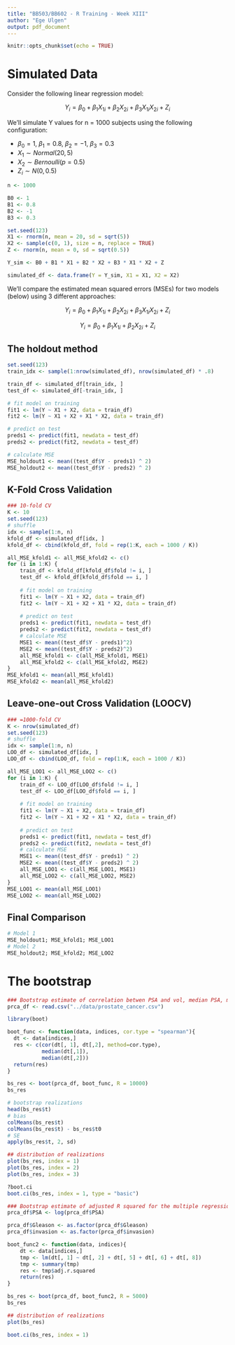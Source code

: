 ```yaml
---
title: "BB503/BB602 - R Training - Week XIII"
author: "Ege Ulgen"
output: pdf_document
---
```


```r
knitr::opts_chunk$set(echo = TRUE)
```

# Simulated Data

Consider the following linear regression model:

$$Y_i = \beta_0 + \beta_1 X_{1i} + \beta_2 X_{2i} + \beta_3 X_{1i}X_{2i} + Z_i$$

We'll simulate Y values for n = 1000 subjects using the following configuration:

-   $\beta_0=1$, $\beta_1=0.8$, $\beta_2=-1$, $\beta_3=0.3$
-   $X_{1} \sim Normal(20, 5)$
-   $X_{2} \sim Bernoulli(p=0.5)$
-   $Z_i \sim N(0, 0.5)$

```r
n <- 1000

B0 <- 1
B1 <- 0.8
B2 <- -1
B3 <- 0.3

set.seed(123)
X1 <- rnorm(n, mean = 20, sd = sqrt(5))
X2 <- sample(c(0, 1), size = n, replace = TRUE)
Z <- rnorm(n, mean = 0, sd = sqrt(0.5))

Y_sim <- B0 + B1 * X1 + B2 * X2 + B3 * X1 * X2 + Z

simulated_df <- data.frame(Y = Y_sim, X1 = X1, X2 = X2)
```

We'll compare the estimated mean squared errors (MSEs) for two models (below) using 3 different approaches:

$$Y_i = \beta_0 + \beta_1 X_{1i} + \beta_2 X_{2i} + \beta_3 X_{1i}X_{2i} + Z_i$$

$$Y_i = \beta_0 + \beta_1 X_{1i} + \beta_2 X_{2i} + Z_i$$

## The holdout method

```r
set.seed(123)
train_idx <- sample(1:nrow(simulated_df), nrow(simulated_df) * .8)

train_df <- simulated_df[train_idx, ]
test_df <- simulated_df[-train_idx, ]

# fit model on training
fit1 <- lm(Y ~ X1 + X2, data = train_df)
fit2 <- lm(Y ~ X1 + X2 + X1 * X2, data = train_df)

# predict on test
preds1 <- predict(fit1, newdata = test_df)
preds2 <- predict(fit2, newdata = test_df)

# calculate MSE
MSE_holdout1 <- mean((test_df$Y - preds1) ^ 2)
MSE_holdout2 <- mean((test_df$Y - preds2) ^ 2)
```

## K-Fold Cross Validation

```r
### 10-fold CV
K <- 10
set.seed(123)
# shuffle
idx <- sample(1:n, n)
kfold_df <- simulated_df[idx, ]
kfold_df <- cbind(kfold_df, fold = rep(1:K, each = 1000 / K))

all_MSE_kfold1 <- all_MSE_kfold2 <- c()
for (i in 1:K) {
    train_df <- kfold_df[kfold_df$fold != i, ]
    test_df <- kfold_df[kfold_df$fold == i, ]
    
    # fit model on training
    fit1 <- lm(Y ~ X1 + X2, data = train_df)
    fit2 <- lm(Y ~ X1 + X2 + X1 * X2, data = train_df)
    
    # predict on test
    preds1 <- predict(fit1, newdata = test_df)
    preds2 <- predict(fit2, newdata = test_df)
    # calculate MSE
    MSE1 <- mean((test_df$Y - preds1)^2)
    MSE2 <- mean((test_df$Y - preds2)^2)
    all_MSE_kfold1 <- c(all_MSE_kfold1, MSE1)
    all_MSE_kfold2 <- c(all_MSE_kfold2, MSE2)
}
MSE_kfold1 <- mean(all_MSE_kfold1)
MSE_kfold2 <- mean(all_MSE_kfold2)
```

## Leave-one-out Cross Validation (LOOCV)

```r
### =1000-fold CV
K <- nrow(simulated_df)
set.seed(123)
# shuffle
idx <- sample(1:n, n)
LOO_df <- simulated_df[idx, ]
LOO_df <- cbind(LOO_df, fold = rep(1:K, each = 1000 / K))

all_MSE_LOO1 <- all_MSE_LOO2 <- c()
for (i in 1:K) {
    train_df <- LOO_df[LOO_df$fold != i, ]
    test_df <- LOO_df[LOO_df$fold == i, ]
    
    # fit model on training
    fit1 <- lm(Y ~ X1 + X2, data = train_df)
    fit2 <- lm(Y ~ X1 + X2 + X1 * X2, data = train_df)
    
    # predict on test
    preds1 <- predict(fit1, newdata = test_df)
    preds2 <- predict(fit2, newdata = test_df)
    # calculate MSE
    MSE1 <- mean((test_df$Y - preds1) ^ 2)
    MSE2 <- mean((test_df$Y - preds2) ^ 2)
    all_MSE_LOO1 <- c(all_MSE_LOO1, MSE1)
    all_MSE_LOO2 <- c(all_MSE_LOO2, MSE2)
}
MSE_LOO1 <- mean(all_MSE_LOO1)
MSE_LOO2 <- mean(all_MSE_LOO2)
```

## Final Comparison

```r
# Model 1
MSE_holdout1; MSE_kfold1; MSE_LOO1
# Model 2
MSE_holdout2; MSE_kfold2; MSE_LOO2
```

# The bootstrap

```r
### Bootstrap estimate of correlation betwen PSA and vol, median PSA, median vol
prca_df <- read.csv("../data/prostate_cancer.csv")

library(boot)

boot_func <- function(data, indices, cor.type = "spearman"){
  dt <- data[indices,]
  res <- c(cor(dt[, 1], dt[,2], method=cor.type),
           median(dt[,1]),
           median(dt[,2]))
  return(res)
}

bs_res <- boot(prca_df, boot_func, R = 10000)
bs_res

# bootstrap realizations
head(bs_res$t)
# bias
colMeans(bs_res$t)
colMeans(bs_res$t) - bs_res$t0
# SE
apply(bs_res$t, 2, sd)

## distribution of realizations
plot(bs_res, index = 1)
plot(bs_res, index = 2)
plot(bs_res, index = 3)

?boot.ci
boot.ci(bs_res, index = 1, type = "basic")
```

```r
### Bootstrap estimate of adjusted R squared for the multiple regression model from week 11
prca_df$PSA <- log(prca_df$PSA)

prca_df$Gleason <- as.factor(prca_df$Gleason)
prca_df$invasion <- as.factor(prca_df$invasion)

boot_func2 <- function(data, indices){
    dt <- data[indices,]
    tmp <- lm(dt[, 1] ~ dt[, 2] + dt[, 5] + dt[, 6] + dt[, 8])
    tmp <- summary(tmp)
    res <- tmp$adj.r.squared
    return(res)
}

bs_res <- boot(prca_df, boot_func2, R = 5000)
bs_res

## distribution of realizations
plot(bs_res)

boot.ci(bs_res, index = 1)
```
